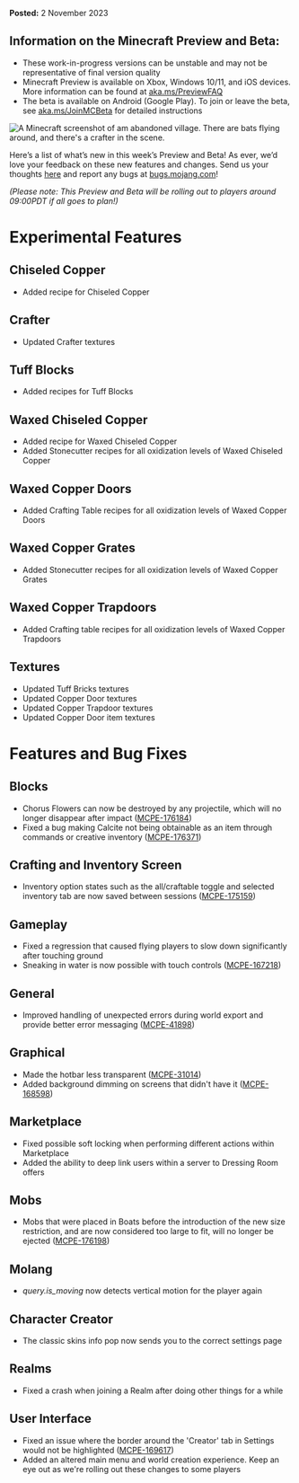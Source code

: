 **Posted:** 2 November 2023

## **Information on the Minecraft Preview and Beta:**

-   These work-in-progress versions can be unstable and may not be representative of final version quality
-   Minecraft Preview is available on Xbox, Windows 10/11, and iOS devices. More information can be found at [aka.ms/PreviewFAQ](https://aka.ms/PreviewFAQ)
-   The beta is available on Android (Google Play). To join or leave the beta, see [aka.ms/JoinMCBeta](https://aka.ms/JoinMCBeta) for detailed instructions

![A Minecraft screenshot of am abandoned village. There are bats flying around, and there's a crafter in the scene.](https://feedback.minecraft.net/hc/article_attachments/20951830497165)

Here’s a list of what’s new in this week’s Preview and Beta! As ever, we’d love your feedback on these new features and changes. Send us your thoughts [here](https://aka.ms/Minecraft121Feedback) and report any bugs at [bugs.mojang.com](https://bugs.mojang.com/)!

_(Please note: This Preview and Beta will be rolling out to players around 09:00PDT if all goes to plan!)_

# Experimental Features

## Chiseled Copper

-   Added recipe for Chiseled Copper 

## Crafter

-   Updated Crafter textures

## Tuff Blocks

-   Added recipes for Tuff Blocks 

## Waxed Chiseled Copper

-   Added recipe for Waxed Chiseled Copper
-   Added Stonecutter recipes for all oxidization levels of Waxed Chiseled Copper 

## Waxed Copper Doors

-   Added Crafting Table recipes for all oxidization levels of Waxed Copper Doors

## Waxed Copper Grates

-   Added Stonecutter recipes for all oxidization levels of Waxed Copper Grates 

## Waxed Copper Trapdoors

-   Added Crafting table recipes for all oxidization levels of Waxed Copper Trapdoors

## Textures

-   Updated Tuff Bricks textures 
-   Updated Copper Door textures 
-   Updated Copper Trapdoor textures 
-   Updated Copper Door item textures 

# Features and Bug Fixes

## Blocks

-   Chorus Flowers can now be destroyed by any projectile, which will no longer disappear after impact ([MCPE-176184](https://bugs.mojang.com/browse/MCPE-176184))
-   Fixed a bug making Calcite not being obtainable as an item through commands or creative inventory ([MCPE-176371](https://bugs.mojang.com/browse/MCPE-176371))

## Crafting and Inventory Screen

-   Inventory option states such as the all/craftable toggle and selected inventory tab are now saved between sessions ([MCPE-175159](https://bugs.mojang.com/browse/MCPE-175159))

## Gameplay

-   Fixed a regression that caused flying players to slow down significantly after touching ground 
-   Sneaking in water is now possible with touch controls ([MCPE-167218](https://bugs.mojang.com/browse/MCPE-167218))

## General

-   Improved handling of unexpected errors during world export and provide better error messaging ([MCPE-41898](https://bugs.mojang.com/browse/MCPE-41898))

## Graphical

-   Made the hotbar less transparent ([MCPE-31014](https://bugs.mojang.com/browse/MCPE-31014))
-   Added background dimming on screens that didn't have it ([MCPE-168598](https://bugs.mojang.com/browse/MCPE-168598))

## Marketplace

-   Fixed possible soft locking when performing different actions within Marketplace 
-   Added the ability to deep link users within a server to Dressing Room offers 

## Mobs

-   Mobs that were placed in Boats before the introduction of the new size restriction, and are now considered too large to fit, will no longer be ejected ([MCPE-176198](https://bugs.mojang.com/browse/MCPE-176198))

## Molang

-   _query.is\_moving_ now detects vertical motion for the player again 

## Character Creator

-   The classic skins info pop now sends you to the correct settings page

## Realms

-   Fixed a crash when joining a Realm after doing other things for a while

## User Interface

-   Fixed an issue where the border around the 'Creator' tab in Settings would not be highlighted ([MCPE-169617](https://bugs.mojang.com/browse/MCPE-169617))
-   Added an altered main menu and world creation experience. Keep an eye out as we're rolling out these changes to some players

